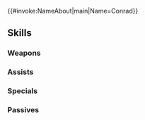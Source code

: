 {{#invoke:NameAbout|main|Name=Conrad}}{{HeroPage Tabs}}
{{Hero Infobox
|Name=Conrad
|Title=Masked Knight
|WeaponType=Blue Lance
|Origin=Fire Emblem Echoes: Shadows of Valentia
|Gender=Male
|MoveType=Cavalry
|actorJP=佐藤拓也
|actorEN=Marc Diraison
|artist=悌太
|additionDate=October 21, 2019
|releaseDate=October 24, 2019
|TagID=コンラート
|InternalID=439
|Properties=ghb,limited
|cv1=2
|cv2=400500
|description=A mysterious knight who rushes to Celica's aid whenever she is in danger. When he wears his mask, his personality changes entirely. Appears in Fire Emblem Echoes: Shadows of Valentia.
}}
{{Stats Page
|Lv1HP=18|Lv1ATK=7|Lv1SPD=5|Lv1DEF=8|Lv1RES=9
|GRHP=50|GRATK=55|GRSPD=40|GRDEF=60|GRRES=60
}}
==Skills==
===Weapons===
{{Weapons Table
|weapon1=Iron Lance
|weapon1Default=1
|weapon1Unlock=1
|weapon2=Steel Lance
|weapon2Default=3
|weapon2Unlock=2
|weapon3=Barrier Lance
|weapon3Default=4
|weapon3Unlock=3
|weapon4=Barrier Lance+
|weapon4Default=5
|weapon4Unlock=5
|weapon5=Masked Lance
|weapon5Default=
|weapon5Unlock=5
}}
===Assists===
{{Assists Table
}}
===Specials===
{{Specials Table
|special1=Chilling Wind
|special1Default=4
|special1Unlock=3
|special2=Glacies
|special2Default=
|special2Unlock=4
}}
===Passives===
{{Passives Table
|passiveA1=Warding Stance 1
|passiveA2=Bracing Stance 1
|passiveA3=Bracing Stance 2
|passiveA1Unlock=1
|passiveA2Unlock=2
|passiveA3Unlock=4
|passiveB1=Chill Atk 1
|passiveB2=Chill Atk 2
|passiveB3=Chill Atk 3
|passiveB1Unlock=3
|passiveB2Unlock=4
|passiveB3Unlock=5
}}
{{Heroes Navbox}}